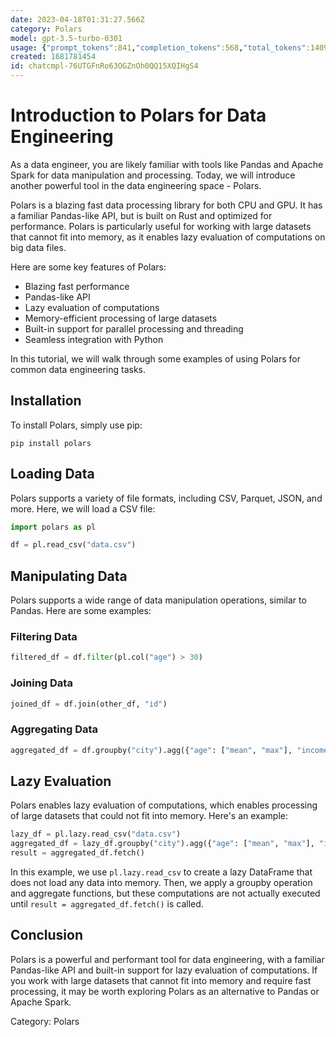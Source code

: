 ```yaml
---
date: 2023-04-18T01:31:27.566Z
category: Polars
model: gpt-3.5-turbo-0301
usage: {"prompt_tokens":841,"completion_tokens":568,"total_tokens":1409}
created: 1681781454
id: chatcmpl-76UTGFnRo63OGZnOh0QQ15XQIHgS4
---
```


# Introduction to Polars for Data Engineering

As a data engineer, you are likely familiar with tools like Pandas and Apache Spark for data manipulation and processing. Today, we will introduce another powerful tool in the data engineering space - Polars.

Polars is a blazing fast data processing library for both CPU and GPU. It has a familiar Pandas-like API, but is built on Rust and optimized for performance. Polars is particularly useful for working with large datasets that cannot fit into memory, as it enables lazy evaluation of computations on big data files. 

Here are some key features of Polars:

- Blazing fast performance
- Pandas-like API
- Lazy evaluation of computations
- Memory-efficient processing of large datasets
- Built-in support for parallel processing and threading
- Seamless integration with Python

In this tutorial, we will walk through some examples of using Polars for common data engineering tasks.

## Installation

To install Polars, simply use pip:

```
pip install polars
```

## Loading Data

Polars supports a variety of file formats, including CSV, Parquet, JSON, and more. Here, we will load a CSV file:

```python
import polars as pl

df = pl.read_csv("data.csv")
```

## Manipulating Data

Polars supports a wide range of data manipulation operations, similar to Pandas. Here are some examples:

### Filtering Data

```python
filtered_df = df.filter(pl.col("age") > 30)
```

### Joining Data

```python
joined_df = df.join(other_df, "id")
```

### Aggregating Data

```python
aggregated_df = df.groupby("city").agg({"age": ["mean", "max"], "income": "sum"})
```

## Lazy Evaluation

Polars enables lazy evaluation of computations, which enables processing of large datasets that could not fit into memory. Here's an example:

```python
lazy_df = pl.lazy.read_csv("data.csv")
aggregated_df = lazy_df.groupby("city").agg({"age": ["mean", "max"], "income": "sum"})
result = aggregated_df.fetch()
```

In this example, we use `pl.lazy.read_csv` to create a lazy DataFrame that does not load any data into memory. Then, we apply a groupby operation and aggregate functions, but these computations are not actually executed until `result = aggregated_df.fetch()` is called. 

## Conclusion

Polars is a powerful and performant tool for data engineering, with a familiar Pandas-like API and built-in support for lazy evaluation of computations. If you work with large datasets that cannot fit into memory and require fast processing, it may be worth exploring Polars as an alternative to Pandas or Apache Spark.

Category: Polars